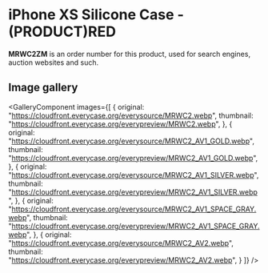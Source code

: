 
# iPhone XS Silicone Case - (PRODUCT)RED

<Callout type='info' emoji='👉🏻'>**MRWC2ZM** is an order number for this product, used for search engines, auction websites and such.</Callout>

## Image gallery

<GalleryComponent
    images={[
      {
        original: "https://cloudfront.everycase.org/everysource/MRWC2.webp",
        thumbnail: "https://cloudfront.everycase.org/everypreview/MRWC2.webp",
      },
      {
        original: "https://cloudfront.everycase.org/everysource/MRWC2_AV1_GOLD.webp",
        thumbnail: "https://cloudfront.everycase.org/everypreview/MRWC2_AV1_GOLD.webp",
      },
      {
        original: "https://cloudfront.everycase.org/everysource/MRWC2_AV1_SILVER.webp",
        thumbnail: "https://cloudfront.everycase.org/everypreview/MRWC2_AV1_SILVER.webp",
      },
      {
        original: "https://cloudfront.everycase.org/everysource/MRWC2_AV1_SPACE_GRAY.webp",
        thumbnail: "https://cloudfront.everycase.org/everypreview/MRWC2_AV1_SPACE_GRAY.webp",
      },
      {
        original: "https://cloudfront.everycase.org/everysource/MRWC2_AV2.webp",
        thumbnail: "https://cloudfront.everycase.org/everypreview/MRWC2_AV2.webp",
      }
    ]}
  />
